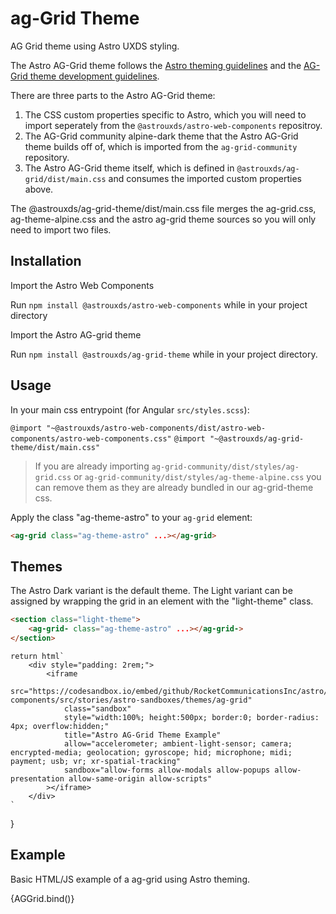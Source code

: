 
<Meta title="Themes/ag-Grid" component="ag-Grid" />

<style>
    {`
        .sbdocs .sbdocs-content {
            max-width: 90%;
        }
        .sandbox {
            width:100%; height:500px; border:0; border-radius: 4px; overflow:hidden;
        }
    `}
</style>

# ag-Grid Theme

AG Grid theme using Astro UXDS styling.

The Astro AG-Grid theme follows the [Astro theming guidelines](https://www.astrouxds.com/design-guidelines/theme/) and the [AG-Grid theme development guidelines](https://www.ag-grid.com/javascript-grid-themes-customising/).

There are three parts to the Astro AG-Grid theme:

1. The CSS custom properties specific to Astro, which you will need to import seperately from the `@astrouxds/astro-web-components` repositroy.
2. The AG-Grid community alpine-dark theme that the Astro AG-Grid theme builds off of, which is imported from the `ag-grid-community` repository.
3. The Astro AG-Grid theme itself, which is defined in `@astrouxds/ag-grid/dist/main.css` and consumes the imported custom properties above.

The @astrouxds/ag-grid-theme/dist/main.css file merges the ag-grid.css, ag-theme-alpine.css and the astro ag-grid theme sources so you will only need to import two files.

## Installation

Import the Astro Web Components

Run `npm install @astrouxds/astro-web-components` while in your project directory

Import the Astro AG-grid theme

Run `npm install @astrouxds/ag-grid-theme` while in your project directory.

## Usage

In your main css entrypoint (for Angular `src/styles.scss`):

`@import "~@astrouxds/astro-web-components/dist/astro-web-components/astro-web-components.css"`
`@import "~@astrouxds/ag-grid-theme/dist/main.css"`

> If you are already importing `ag-grid-community/dist/styles/ag-grid.css` or `ag-grid-community/dist/styles/ag-theme-alpine.css` you can remove them as they are already bundled in our ag-grid-theme css.

Apply the class "ag-theme-astro" to your `ag-grid` element:

```html
<ag-grid class="ag-theme-astro" ...></ag-grid>
```

## Themes

The Astro Dark variant is the default theme. The Light variant can be assigned by wrapping the grid in an element with the "light-theme" class.

```html
<section class="light-theme">
    <ag-grid- class="ag-theme-astro" ...></ag-grid->
</section>
```

    return html`
        <div style="padding: 2rem;">
            <iframe
                src="https://codesandbox.io/embed/github/RocketCommunicationsInc/astro/tree/main/packages/web-components/src/stories/astro-sandboxes/themes/ag-grid"
                class="sandbox"
                style="width:100%; height:500px; border:0; border-radius: 4px; overflow:hidden;"
                title="Astro AG-Grid Theme Example"
                allow="accelerometer; ambient-light-sensor; camera; encrypted-media; geolocation; gyroscope; hid; microphone; midi; payment; usb; vr; xr-spatial-tracking"
                sandbox="allow-forms allow-modals allow-popups allow-presentation allow-same-origin allow-scripts"
            ></iframe>
        </div>
    `
}

## Example

Basic HTML/JS example of a ag-grid using Astro theming.

<Canvas>
    <Story name="ag-Grid">{AGGrid.bind()}</Story>
</Canvas>
